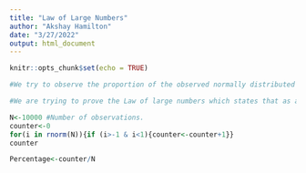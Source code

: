---
title: "Law of Large Numbers"
author: "Akshay Hamilton"
date: "3/27/2022"
output: html_document
---

```{r setup, include=FALSE}
knitr::opts_chunk$set(echo = TRUE)
```




```{r}
#We try to observe the proportion of the observed normally distributed random variables which fall between -1 and 1 as the sample reaches infinity.

#We are trying to prove the Law of large numbers which states that as a sample reaches infinity number of observations the measured value of these observations come close to the expected value E(x) which in our case represents the numbers falling between 1 and -1. Here, the total number of observations between 1 and -1 should come close to 68.2% (0.682) of all observed values as the number of observations 'N' reach infinity.

N<-10000 #Number of observations.
counter<-0
for(i in rnorm(N)){if (i>-1 & i<1){counter<-counter+1}}
counter

Percentage<-counter/N
```
